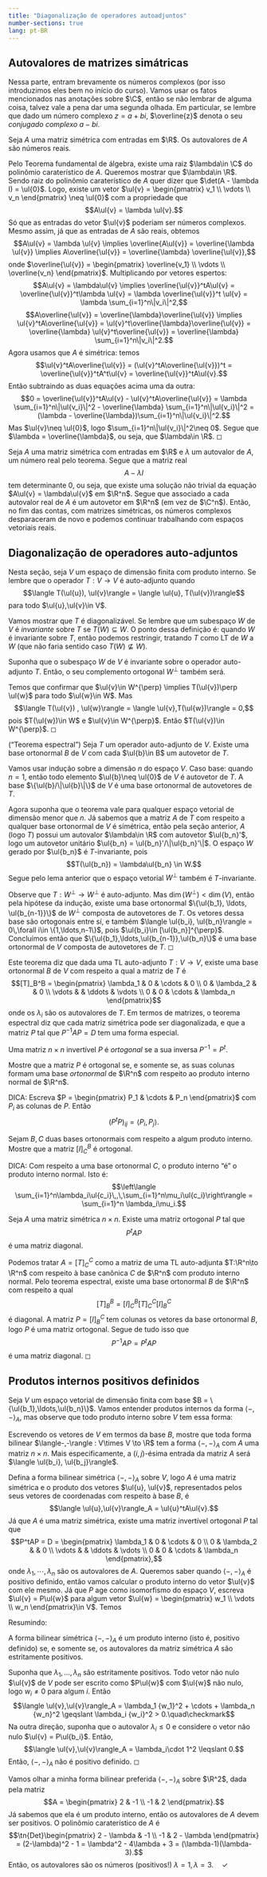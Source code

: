 ```yaml
--- 
title: "Diagonalização de operadores autoadjuntos"
number-sections: true
lang: pt-BR
--- 
```


## Autovalores de matrizes simátricas 

Nessa parte, entram brevamente os números complexos (por isso
introduzimos eles bem no início do curso). Vamos usar os fatos
mencionados nas anotações sobre $\C$, então se não lembrar de alguma
coisa, talvez vale a pena dar uma segunda olhada. Em particular, se
lembre que dado um número complexo $z = a+bi$, $\overline{z}$ denota o
seu *conjugado complexo* $a-bi$.

:::{#thm-}
Seja $A$ uma matriz simétrica com entradas em $\R$. Os autovalores de
$A$ são números reais.
:::

:::{.proof}
Pelo Teorema fundamental de álgebra, existe uma raiz
$\lambda\in \C$ do polinômio caraterístico de $A$. Queremos mostrar que
$\lambda\in \R$. Sendo raiz do polinômio caraterístico de $A$ quer dizer
que $\det(A - \lambda I) = \ul{0}$. Logo, existe um vetor
$\ul{v} = \begin{pmatrix}
v_1 \\ \vdots \\ v_n
\end{pmatrix} \neq \ul{0}$ com a propriedade que
$$A\ul{v} = \lambda \ul{v}.$$ Só que as entradas do vetor $\ul{v}$
poderiam ser números complexos. Mesmo assim, já que as entradas de $A$
são reais, obtemos
$$A\ul{v} = \lambda \ul{v} \implies \overline{A\ul{v}} = \overline{\lambda \ul{v}} \implies A\overline{\ul{v}} = \overline{\lambda} \overline{\ul{v}},$$
onde $\overline{\ul{v}} = \begin{pmatrix}
\overline{v_1} \\ \vdots \\ \overline{v_n}
\end{pmatrix}$. Multiplicando por vetores espertos:
$$A\ul{v} = \lambda\ul{v} \implies \overline{\ul{v}}^tA\ul{v} = \overline{\ul{v}}^t\lambda \ul{v} = \lambda \overline{\ul{v}}^t \ul{v} = \lambda \sum_{i=1}^n\|v_i\|^2,$$
$$A\overline{\ul{v}} = \overline{\lambda}\overline{\ul{v}} \implies \ul{v}^tA\overline{\ul{v}} = \ul{v}^t\overline{\lambda}\overline{\ul{v}} = \overline{\lambda} \ul{v}^t\overline{\ul{v}} = \overline{\lambda} \sum_{i=1}^n\|v_i\|^2.$$
Agora usamos que $A$ é simétrica: temos
$$\ul{v}^tA\overline{\ul{v}} = (\ul{v}^tA\overline{\ul{v}})^t = \overline{\ul{v}}^tA^t\ul{v} = \overline{\ul{v}}^tA\ul{v}.$$
Então subtraindo as duas equações acima uma da outra:
$$0 = \overline{\ul{v}}^tA\ul{v} - \ul{v}^tA\overline{\ul{v}}
= \lambda \sum_{i=1}^n\|\ul{v_i}\|^2 - \overline{\lambda} \sum_{i=1}^n\|\ul{v_i}\|^2 = (\lambda - \overline{\lambda})\sum_{i=1}^n\|\ul{v_i}\|^2.$$
Mas $\ul{v}\neq \ul{0}$, logo $\sum_{i=1}^n\|\ul{v_i}\|^2\neq 0$. Segue
que $\lambda = \overline{\lambda}$, ou seja, que $\lambda\in \R$. ◻
:::

Seja $A$ uma matriz simétrica com entradas em $\R$ e $\lambda$ um
autovalor de $A$, um número real pelo teorema. Segue que a matriz real
$$A - \lambda I$$ tem determinante $0$, ou seja, que existe uma solução
não trivial da equação $A\ul{v} = \lambda\ul{v}$ em $\R^n$. Segue que
associado a cada autovalor real de $A$ é um autovetor em $\R^n$ (em vez
de $\C^n$). Então, no fim das contas, com matrizes simétricas, os
números complexos desparaceram de novo e podemos continuar trabalhando
com espaços vetoriais reais.

## Diagonalização de operadores auto-adjuntos 

Nesta seção, seja $V$ um espaço de dimensão finita com produto interno.
Se lembre que o operador $T:V\to V$ é auto-adjunto quando
$$\langle T(\ul{u}), \ul{v}\rangle = \langle \ul{u}, T(\ul{v})\rangle$$
para todo $\ul{u},\ul{v}\in V$.

Vamos mostrar que $T$ é diagonalizável. Se lembre que um subespaço $W$
de $V$ é *invariante* sobre $T$ se $T(W)\subseteq W$. O ponto dessa
definição é: quando $W$ é invariante sobre $T$, então podemos
restringir, tratando $T$ como LT de $W$ a $W$ (que não faria sentido
caso $T(W)\not\subseteq W$).

:::{#lem-}
Suponha que o subespaço $W$ de $V$ é invariante sobre o operador
auto-adjunto $T$. Então, o seu complemento ortogonal $W^{\perp}$ também
será.
:::

:::{.proof}
Temos que confirmar que
$\ul{v}\in W^{\perp} \implies T(\ul{v})\perp \ul{w}$ para todo
$\ul{w}\in W$. Mas
$$\langle T(\ul{v}) , \ul{w}\rangle = \langle \ul{v},T(\ul{w})\rangle = 0,$$
pois $T(\ul{w})\in W$ e $\ul{v}\in W^{\perp}$. Então
$T(\ul{v})\in W^{\perp}$. ◻
:::

:::{#thm-}
("Teorema espectral") Seja $T$ um operador auto-adjunto de $V$. Existe
uma base ortonormal $B$ de $V$ com cada $\ul{b}\in B$ um autovetor de
$T$.
:::

:::{.proof}
Vamos usar indução sobre a dimensão $n$ do espaço $V$. Caso
base: quando $n=1$, então todo elemento $\ul{b}\neq \ul{0}$ de $V$ é
autovetor de $T$. A base $\{\ul{b}/\|\ul{b}\|\}$ de $V$ é uma base
ortonormal de autovetores de $T$.

Agora suponha que o teorema vale para qualquer espaço vetorial de
dimensão menor que $n$. Já sabemos que a matriz $A$ de $T$ com respeito
a qualquer base ortonormal de $V$ é simétrica, então pela seção
anterior, $A$ (logo $T$) possui um autovalor $\lambda\in \R$ com
autovetor $\ul{b_n}'$, logo um autovetor unitário
$\ul{b_n} = \ul{b_n}'/\|\ul{b_n}'\|$. O espaço $W$ gerado por $\ul{b_n}$
é $T$-invariante, pois $$T(\ul{b_n}) = \lambda\ul{b_n} \in W.$$ Segue
pelo lema anterior que o espaço vetorial $W^{\perp}$ também é
$T$-invariante.

Observe que $T:W^{\perp}\to W^{\perp}$ é auto-adjunto. Mas
$\dim(W^{\perp})< \dim(V)$, então pela hipótese da indução, existe uma
base ortonormal $\{\ul{b_1}, \ldots, \ul{b_{n-1}}\}$ de $W^{\perp}$
composta de autovetores de $T$. Os vetores dessa base são ortogonais
entre sí, e também
$\langle \ul{b_i}, \ul{b_n}\rangle = 0\,\forall i\in \{1,\ldots,n-1\}$,
pois $\ul{b_i}\in [\ul{b_n}]^{\perp}$. Concluímos então que
$\{\ul{b_1},\ldots,\ul{b_{n-1}},\ul{b_n}\}$ é uma base ortonormal de $V$
composta de autovetores de $T$. ◻
:::

Este teorema diz que dada uma TL auto-adjunto $T:V\to V$, existe uma
base ortonormal $B$ de $V$ com respeito a qual a matriz de $T$ é
$$[T]_B^B = \begin{pmatrix}
 \lambda_1 & 0 & \cdots & 0 \\
 0 & \lambda_2 & & 0 \\
 \vdots & & \ddots & \vdots \\
 0 & 0 & \cdots & \lambda_n
 \end{pmatrix}$$ onde os $\lambda_i$ são os autovalores de $T$. Em
termos de matrizes, o teorema espectral diz que cada matriz simétrica
pode ser diagonalizada, e que a matriz $P$ tal que $P^{-1}AP = D$ tem
uma forma especial.

:::{#def-}
Uma matriz $n\times n$ invertível $P$ é *ortogonal* se a sua inversa
$P^{-1} = P^t$.
:::

:::{#exr-} 
Mostre que a matriz $P$ é ortogonal se, e
somente se, as suas colunas formam uma base *ortonormal* de $\R^n$ com
respeito ao produto interno normal de $\R^n$.

DICA: Escreva $P = \begin{pmatrix}
 P_1 & \cdots & P_n
 \end{pmatrix}$ com $P_i$ as colunas de $P$. Então
$$(P^tP)_{ij} = \langle P_i,P_j\rangle.$$
:::

:::{#exr-}
Sejam $B,C$ duas bases ortonormais com respeito
a algum produto interno. Mostre que a matriz $[I]_C^B$ é ortogonal.

DICA: Com respeito a uma base ortonormal $C$, o produto interno "é" o
produto interno normal. Isto é:
$$\left\langle \sum_{i=1}^n\lambda_i\ul{c_i}\,,\,\sum_{i=1}^n\mu_i\ul{c_i}\right\rangle = \sum_{i=1}^n \lambda_i\mu_i.$$
:::

:::{#thm-}
Seja $A$ uma matriz simétrica $n\times n$. Existe uma matriz ortogonal
$P$ tal que $$P^{t}AP$$ é uma matriz diagonal.
:::

:::{.proof}
Podemos tratar $A = [T]_C^C$ como a matriz de uma TL
auto-adjunta $T:\R^n\to \R^n$ com respeito à base canônica $C$ de $\R^n$
com produto interno normal. Pelo teorema espectral, existe uma base
ortonormal $B$ de $\R^n$ com respeito a qual
$$[T]_B^B = [I]_C^B[T]_C^C[I]_B^C$$ é diagonal. A matriz $P = [I]_B^C$
tem colunas os vetores da base ortonormal $B$, logo $P$ é uma matriz
ortogonal. Segue de tudo isso que $$P^{-1}AP = P^tAP$$ é uma matriz
diagonal. ◻
:::

## Produtos internos positivos definidos {#produtos-internos-positivos-definidos}

Seja $V$ um espaço vetorial de dimensão finita com base
$B = \{\ul{b_1},\ldots,\ul{b_n}\}$. Vamos entender produtos internos da
forma $\langle -,-\rangle_A$, mas observe que todo produto interno sobre
$V$ tem essa forma:

:::{#exr-}
Escrevendo os vetores de $V$ em termos da base
$B$, mostre que toda forma bilinear
$\langle-,-\rangle : V\times V \to \R$ tem a forma
$\langle -,-\rangle_A$ com $A$ uma matriz $n\times n$. Mais
especificamente, a $(i,j)$-ésima entrada da matriz $A$ será
$\langle \ul{b_i}, \ul{b_j}\rangle$.
:::

Defina a forma bilinear simétrica $\langle -,-\rangle_A$ sobre $V$, logo
$A$ é uma matriz simétrica e o produto dos vetores $\ul{u}, \ul{v}$,
representados pelos seus vetores de coordenadas com respeito à base $B$,
é $$\langle \ul{u},\ul{v}\rangle_A = \ul{u}^tA\ul{v}.$$ Já que $A$ é uma
matriz simétrica, existe uma matriz invertível ortogonal $P$ tal que
$$P^tAP = D = \begin{pmatrix}
 \lambda_1 & 0 & \cdots & 0 \\
 0 & \lambda_2 & & 0 \\
 \vdots & & \ddots & \vdots \\
 0 & 0 & \cdots & \lambda_n
 \end{pmatrix},$$ onde $\lambda_1,\cdots,\lambda_n$ são os autovalores
de $A$. Queremos saber quando $\langle-,-\rangle_A$ é positivo definido,
então vamos calcular o produto interno do vetor $\ul{v}$ com ele mesmo.
Já que $P$ age como isomorfismo do espaço $V$, escreva
$\ul{v} = P\ul{w}$ para algum vetor $\ul{w} = \begin{pmatrix}
 w_1 \\ \vdots \\ w_n
 \end{pmatrix}\in V$. Temos 
 \begin{aligned}
   \langle \ul{v},\ul{v}\rangle_A 
   & = \ul{v}^tA\ul{v} \\
   & = (P\ul{w})^t(PDP^t)(P\ul{w}) \\
   & = \ul{w}^t\cancel{P^tP}D\cancel{P^tP}\ul{w} \\
   & = \ul{w}^tD\ul{w} \\
   & = \begin{pmatrix}
 w_1 & \cdots & w_n
 \end{pmatrix} \begin{pmatrix}
 \lambda_1 & 0 & \cdots & 0 \\
 0 & \lambda_2 & & 0 \\
 \vdots & & \ddots & \vdots \\
 0 & 0 & \cdots & \lambda_n
 \end{pmatrix} \begin{pmatrix}
 w_1 \\ \vdots \\ w_n
 \end{pmatrix} \\
 & = \lambda_1 {w_1}^2 + \cdots + \lambda_n {w_n}^2.
 
\end{aligned} 

Resumindo:

:::{#thm-}
A forma bilinear simétrica $\langle-,-\rangle_A$ é um produto interno
(isto é, positivo definido) se, e somente se, os autovalores da matriz
simétrica $A$ são estritamente positivos.
:::

:::{.proof}
Suponha que $\lambda_1,\ldots, \lambda_n$ são estritamente
positivos. Todo vetor não nulo $\ul{v}$ de $V$ pode ser escrito como
$P\ul{w}$ com $\ul{w}$ não nulo, logo $w_i\neq 0$ para algum $i$. Então
$$\langle \ul{v},\ul{v}\rangle_A = \lambda_1 {w_1}^2 + \cdots + \lambda_n {w_n}^2 \geqslant \lambda_i {w_i}^2 > 0.\quad\checkmark$$
Na outra direção, suponha que o autovalor $\lambda_i\leqslant 0$ e
considere o vetor não nulo $\ul{v} = P\ul{b_i}$. Então,
$$\langle \ul{v},\ul{v}\rangle_A = \lambda_i\cdot 1^2 \leqslant 0.$$
Então, $\langle-,-\rangle_A$ não é positivo definido. ◻
:::

:::{#exm-}
Vamos olhar a minha forma bilinear preferida $\langle -,-\rangle_A$
sobre $\R^2$, dada pela matriz $$A = \begin{pmatrix}
 2 & -1 \\ -1 & 2
 \end{pmatrix}.$$ Já sabemos que ela é um produto interno, então os
autovalores de $A$ devem ser positivos. O polinômio caraterístico de $A$
é $$\tn{Det}\begin{pmatrix}
 2 - \lambda & -1 \\ -1 & 2 - \lambda
 \end{pmatrix} = (2-\lambda)^2 - 1 = \lambda^2 - 4\lambda + 3 = (\lambda-1)(\lambda-3).$$
Então, os autovalores são os números (positivos!)
$\lambda = 1,\, \lambda = 3.\quad \checkmark$
:::
